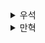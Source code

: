 <details>
  <summary>우석</summary>
  # 신뢰할 수 없는 코드를 쓰면서 불변성 지키기

## 방어적 복사
- 내부 동작을 알 수 없는 library의 메서드를 사용한다면 카피-온-라이트를 적용할 수 없다.
- 이런 상황에서는 `방어적 복사`를 통해서 불변성을 지킬 수 있다.
<br></br>

```javascript
function add_item_to_cart(name, price) {
  ...

  black_friday_promotion(cart);
  ...
}

/* 방어적 복사 적용 */
function add_item_to_cart(name, price) {
  ...

  black_friday_promotion_safe(cart);
  ...
}

function black_friday_promotion_safe(cart) {
  var cart_copy = deepCopy(cart);
  black_friday_promotion(cart_copy);
  return deepCopy(cart_copy);
}
```
- add_item_to_cart()에서 black_friday_promotion()를 알 수 없는 코드라 가정하자.
- black_friday_promotion_safe()처럼 신뢰할 수 없는 코드를 래핑해서 사용하면 불변성을 보장할 수 있다.
- 방어적 복사는 아래 2가지 로직을 통해 적용 가능하다.
    - 데이터가 안전한 코드에서 나갈 때 복사하기
    - 안전한 코드로 데이터가 들어올 때 복사하기
- 단, 방어적 복사에서 복사는 깊은 복사여야 한다. (어떤 데이터가 변경되는지 모르기 때문)


</details><details>
  <summary>만혁</summary>
  # 신뢰할 수 없는 코드를 쓰면서 불변성 지키기


## 우리가 만든 카피-온-라이트 코드는 신뢰할 수 없는 코드와 상호작용 해야한다.


## 방어적 복사는 원본이 바뀌는 것을 막아 준다.

## 방어적 복사 규칙

1. 데이터가 안전한 코드에서 나갈 때 복사하기
    - 불변성 데이터를 위해 깊은 복사본을 만든다.
    - 신뢰할 수 없는 코드로 복사본을 전달한다.
2. 안전한 코드로 데이터가 들어올 때 복사하기
    - 변경될 수도 있는 데이터가 들어오면 바로 깊은 복사본을 만들어 안전한 코드로 전달
    - 복사본을 안전한 코드에서 사용



<details>
 <summary>연습 문제</summary>

### `payrollCacl()` 함수에 방어적 복사를 적용해라

```js
function payrollCacl(emplyoees) {
    // ...
    return payrollChecks;
}


function payrollCaclSafe(emplyoees) {
    const copy = deepCopy(emplyoees);
    const payrollChecks = payrollCacl(copy);
    return deepCopy(payrollChecks);
}
```


### 리팩토링

```js
userChanges.subscribe(function(user) {
    const copy = deepCopy(user);
    processUser(copy); // 안전 지대 함수
})
```

</details>



## 깊은 복사는 얕은 복사보다 비싸다


</details>